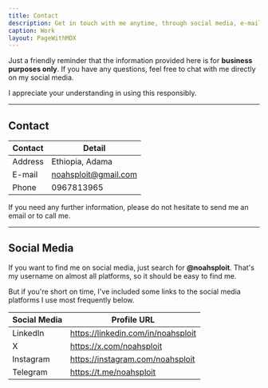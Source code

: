 ```yaml
---
title: Contact
description: Get in touch with me anytime, through social media, e-mail, or phone number.
caption: Work
layout: PageWithMDX
---
```


Just a friendly reminder that the information provided here is for **business purposes only**. If you have any questions, feel free to chat with me directly on my social media.

I appreciate your understanding in using this responsibly.

---

## Contact

| Contact | Detail             |
| ------- | ------------------ |
| Address | Ethiopia, Adama |
| E-mail  | noahsploit@gmail.com  |
| Phone  | 0967813965  |

If you need any further information, please do not hesitate to send me an email or to call me.

---

## Social Media

If you want to find me on social media, just search for **@noahsploit**. That's my username on almost all platforms, so it should be easy to find me.

But if you're short on time, I've included some links to the social media platforms I use most frequently below.

| Social Media | Profile URL                     |
| ------------ | ------------------------------- |
| LinkedIn     | 	https://linkedin.com/in/noahsploit |
| X            | 	https://x.com/noahsploit           |
| Instagram    | https://instagram.com/noahsploit      |
| Telegram    | https://t.me/noahsploit      |
